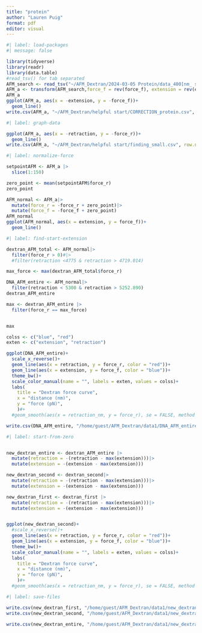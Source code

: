 ```yaml
---
title: "protein"
author: "Lauren Puig"
format: pdf
editor: visual
---
```


```r
#| label: load-packages
#| message: false

library(tidyverse)
library(readr)
library(data.table)
#read_tsv() for tab separated
AFM_search <- read_tsv("~/AFM_Dextran/2024-03-05 Protein/data_400[nm_ s]_25.txt", skip_empty_rows = TRUE, skip = 5, col_names = c("extension","force_f", "retraction", "force_r"))
AFM_a <- transform(AFM_search,force_f = rev(force_f), extension = rev(extension))
AFM_a
ggplot(AFM_a, aes(x = -extension, y = -force_f))+
  geom_line()
write.csv(AFM_a, "~/AFM_Dextran/helpful start/CORRECTION_protein.csv", row.names=FALSE)
```

```r
#| label: graph-data

ggplot(AFM_a, aes(x = -retraction, y = -force_r))+
  geom_line()
write.csv(AFM_a, "~/AFM_Dextran/helpful start/finding_small.csv", row.names=FALSE)
```

```r
#| label: normalize-force

setpointAFM <- AFM_a |>
  slice(1:150)

zero_point <- mean(setpointAFM$force_r)
zero_point

AFM_normal <- AFM_a|>
  mutate(force_r = -force_r + zero_point)|>
  mutate(force_f = -force_f + zero_point)
AFM_normal
ggplot(AFM_normal, aes(x = extension, y = force_f))+
  geom_line()
```

```r
#| label: find-start-extension

dextran_AFM_total <- AFM_normal|>
  filter(force_r > 0)#|>
  #filter(retraction <4775 & retraction > 4719.014)

max_force <- max(dextran_AFM_total$force_r)

DNA_AFM_entire <- AFM_normal|>
  filter(retraction < 5300 & retraction > 5252.890)
dextran_AFM_entire

max <- dextran_AFM_entire |>
  filter(force_r == max_force)


max

colss <- c("blue", "red")
exten <- c("extension", "retraction")

ggplot(DNA_AFM_entire)+
  scale_x_reverse()+
  geom_line(aes(x = retraction, y = force_r, color = "red"))+
  geom_line(aes(x = extension, y = force_f, color = "blue"))+
  theme_bw()+
  scale_color_manual(name = "", labels = exten, values = colss)+
  labs(
    title = "Dextran force curve",
    x = "distance (nm)",
    y = "force (pN)",
    )#+
  #geom_smooth(aes(x = retraction_nm, y = force_r), se = FALSE, method = "gam", color = "black")

write.csv(DNA_AFM_entire, "/home/guest/AFM_Dextran/data1/DNA_AFM_entire.csv", row.names=FALSE)

```

```r
#| label: start-from-zero


new_dextran_entire <- dextran_AFM_entire |>
  mutate(retraction = -(retraction - max(extension)))|>
  mutate(extension = -(extension - max(extension)))

new_dextran_second <- dextran_second|>
  mutate(retraction = -(retraction - max(extension)))|>
  mutate(extension = -(extension - max(extension)))

new_dextran_first <- dextran_first |>
  mutate(retraction = -(retraction - max(extension)))|>
  mutate(extension = -(extension - max(extension)))


ggplot(new_dextran_second)+
  #scale_x_reverse()+
  geom_line(aes(x = retraction, y = force_r, color = "red"))+
  geom_line(aes(x = extension, y = force_f, color = "blue"))+
  theme_bw()+
  scale_color_manual(name = "", labels = exten, values = colss)+
  labs(
    title = "Dextran force curve",
    x = "distance (nm)",
    y = "force (pN)",
    )#+
  #geom_smooth(aes(x = retraction_nm, y = force_r), se = FALSE, method = "gam", color = "black")
```

```r
#| label: save-files

write.csv(new_dextran_first, "/home/guest/AFM_Dextran/data1/new_dextran_first.csv", row.names=FALSE)
write.csv(new_dextran_second, "/home/guest/AFM_Dextran/data1/new_dextran_second.csv", row.names=FALSE)

write.csv(new_dextran_entire, "/home/guest/AFM_Dextran/data1/new_dextran_entire.csv", row.names=FALSE)

```
